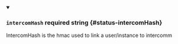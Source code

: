 
<details className="config-field" data-expandable="false" open>
<summary>

### `intercomHash` <span className="config-field-required" data-required="false">required</span> <span className="config-field-type">string</span> <span className="config-field-default"></span> <span className="config-field-enum"></span> {#status-intercomHash}

IntercomHash is the hmac used to link a user/instance to intercomm

</summary>



</details>
